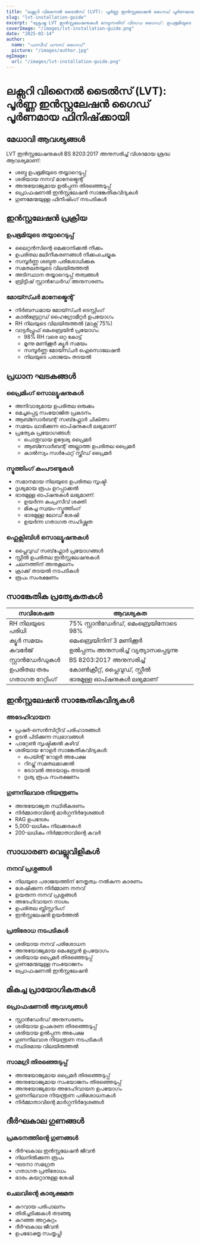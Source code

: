 ```yaml
---
title: "ലക്സറി വിനൈൽ ടൈൽസ് (LVT): പൂർണ്ണ ഇൻസ്റ്റലേഷൻ ഗൈഡ് പൂർണമായ ഫിനിഷ്‌ക്കായി"
slug: "lvt-installation-guide"
excerpt: "ശ്രേഷ്ഠ LVT ഇൻസ്റ്റലേഷനുകൾ നേടുന്നതിന് വിദഗ്ധ ഗൈഡ്: ഉപഭൂമിയുടെ തയ്യാറെടുപ്പിൽ നിന്ന് അവസാന ഫിനിഷിംഗ് വരെ, BS 8203:2017 മാനദണ്ഡങ്ങൾ പാലിച്ച് ദീർഘകാല ഫലങ്ങൾക്കായി."
coverImage: "/images/lvt-installation-guide.png"
date: "2025-02-14"
author:
  name: "പാസീവ് ഹൗസ് ഗൈഡ്"
  picture: "/images/author.jpg"
ogImage:
  url: "/images/lvt-installation-guide.png"
---
```


# ലക്സറി വിനൈൽ ടൈൽസ് (LVT): പൂർണ്ണ ഇൻസ്റ്റലേഷൻ ഗൈഡ് പൂർണമായ ഫിനിഷ്‌ക്കായി

## മേധാവി ആവശ്യങ്ങൾ

LVT ഇൻസ്റ്റലേഷനുകൾ BS 8203:2017 അനുസരിച്ച് വിശദമായ ശ്രദ്ധ ആവശ്യമാണ്:

- ശബ്ദ ഉപഭൂമിയുടെ തയ്യാറെടുപ്പ്
- ശരിയായ നനവ് മാനേജ്മെന്റ്
- അനുയോജ്യമായ ഉൽപ്പന്ന തിരഞ്ഞെടുപ്പ്
- പ്രൊഫഷണൽ ഇൻസ്റ്റലേഷൻ സാങ്കേതികവിദ്യകൾ
- ഗുണമേന്മയുള്ള ഫിനിഷിംഗ് നടപടികൾ

## ഇൻസ്റ്റലേഷൻ പ്രക്രിയ

### ഉപഭൂമിയുടെ തയ്യാറെടുപ്പ്
- ലൈറ്റൻസിന്റെ മെക്കാനിക്കൽ നീക്കം
- ഉപരിതല മലിനീകരണങ്ങൾ നീക്കംചെയ്യുക
- സമ്പൂർണ്ണ ശബ്ദത പരിശോധിക്കുക
- സമതലതയുടെ വിലയിരുത്തൽ
- അടിസ്ഥാന തയ്യാറെടുപ്പ് തത്വങ്ങൾ
- ബ്രിട്ടീഷ് സ്റ്റാൻഡേർഡ് അനുസരണം

### മോയ്സ്ചർ മാനേജ്മെന്റ്
- നിർബന്ധമായ മോയ്സ്ചർ ടെസ്റ്റിംഗ്
- കാൽബ്രേറ്റഡ് ഹൈഗ്രോമീറ്റർ ഉപയോഗം
- RH നിലയുടെ വിലയിരുത്തൽ (മാക്സ് 75%)
- വാട്ടർപ്രൂഫ് മെംബ്രെയിൻ പ്രയോഗം:
  - 98% RH വരെ ഒറ്റ കോട്ട്
  - മൂന്നു മണിക്കൂർ ക്യൂർ സമയം
  - സമ്പൂർണ്ണ മോയ്സ്ചർ ഐസൊലേഷൻ
  - നിലയുടെ പരാജയം തടയൽ

## പ്രധാന ഘടകങ്ങൾ

### പ്രൈമിംഗ് സൊല്യൂഷനുകൾ
- അനിവാര്യമായ ഉപരിതല ഒരുക്കം
- മെച്ചപ്പെട്ട സംയോജിത പ്രകടനം
- ആബ്സോർബന്റ് സബ്‌ഫ്ലോർ ചികിത്സ
- സമയം ലാഭിക്കുന്ന ഓപ്ഷനുകൾ ലഭ്യമാണ്
- പ്രത്യേക പ്രയോഗങ്ങൾ:
  - പൊതുവായ ഉദ്ദേശ്യ പ്രൈമർ
  - ആബ്സോർബന്റ് അല്ലാത്ത ഉപരിതല പ്രൈമർ
  - കാൽസ്യം സൾഫേറ്റ് സ്ക്രീഡ് പ്രൈമർ

### സ്മൂത്തിംഗ് കംപൗണ്ടുകൾ
- സമാനമായ നിലയുടെ ഉപരിതല സൃഷ്ടി
- ദൃശ്യമായ രൂപം ഉറപ്പാക്കൽ
- ഭാരമുള്ള ഓപ്ഷനുകൾ ലഭ്യമാണ്:
  - ഉയർന്ന കംപ്രസീവ് ശക്തി
  - മികച്ച സ്വയം-സ്മൂത്തിംഗ്
  - ഭാരമുള്ള ലോഡ് ശേഷി
  - ഉയർന്ന ഗതാഗത സഹിഷ്ണുത

### ഫ്ലെക്സിബിൾ സൊല്യൂഷനുകൾ
- പ്ലൈവുഡ് സബ്‌ഫ്ലോർ പ്രയോഗങ്ങൾ
- സ്റ്റീൽ ഉപരിതല ഇൻസ്റ്റലേഷനുകൾ
- ചലനത്തിന് അനുകൂലനം
- ക്രാക്ക് തടയൽ നടപടികൾ
- രൂപം സംരക്ഷണം

## സാങ്കേതിക പ്രത്യേകതകൾ

| സവിശേഷത | ആവശ്യകത |
|-----------|-----------|
| RH നിലയുടെ പരിധി | 75% സ്റ്റാൻഡേർഡ്, മെംബ്രെയിനോടെ 98% |
| ക്യൂർ സമയം | മെംബ്രെയിനിന് 3 മണിക്കൂർ |
| കവർേജ് | ഉൽപ്പന്നം അനുസരിച്ച് വ്യത്യാസപ്പെടുന്നു |
| സ്റ്റാൻഡേർഡുകൾ | BS 8203:2017 അനുസരിച്ച് |
| ഉപരിതല തരം | കോൺക്രീറ്റ്, പ്ലൈവുഡ്, സ്റ്റീൽ |
| ഗതാഗത റേറ്റിംഗ് | ഭാരമുള്ള ഓപ്ഷനുകൾ ലഭ്യമാണ് |

## ഇൻസ്റ്റലേഷൻ സാങ്കേതികവിദ്യകൾ

### അദേഹിവായന
- പ്രഷർ-സെൻസിറ്റീവ് പരിഹാരങ്ങൾ
- ഉടൻ പിടിക്കുന്ന സ്വഭാവങ്ങൾ
- പാറ്റേൺ സൃഷ്ടിക്കൽ കഴിവ്
- ശരിയായ റോളർ സാങ്കേതികവിദ്യകൾ:
  - പെയിന്റ് റോളർ അപേക്ഷ
  - റിഡ്ജ് സമതലമാക്കൽ
  - ട്രോവൽ അടയാളം തടയൽ
  - ദൃശ്യ രൂപം സംരക്ഷണം

### ഗുണനിലവാര നിയന്ത്രണം
- അനുയോജ്യത സ്ഥിരീകരണം
- നിർമ്മാതാവിന്റെ മാർഗ്ഗനിർദ്ദേശങ്ങൾ
- RAG ഉപദേശം
- 5,000-ലധികം നിലക്കരകൾ
- 200-ലധികം നിർമ്മാതാവിന്റെ കവർ

## സാധാരണ വെല്ലുവിളികൾ

### നനവ് പ്രശ്നങ്ങൾ
- നിലയുടെ പരാജയത്തിന് നേതൃത്വം നൽകുന്ന കാരണം
- ശേഷിക്കുന്ന നിർമ്മാണ നനവ്
- ഉയരുന്ന നനവ് പ്രശ്നങ്ങൾ
- അദേഹിവായന നാശം
- ഉപരിതല ബ്ലിസ്റ്ററിംഗ്
- ഇൻസ്റ്റലേഷൻ ഉയർത്തൽ

### പ്രതിരോധ നടപടികൾ
- ശരിയായ നനവ് പരിശോധന
- അനുയോജ്യമായ മെംബ്രേൻ ഉപയോഗം
- ശരിയായ പ്രൈമർ തിരഞ്ഞെടുപ്പ്
- ഗുണമേന്മയുള്ള സംയോജനം
- പ്രൊഫഷണൽ ഇൻസ്റ്റലേഷൻ

## മികച്ച പ്രായോഗികതകൾ

### പ്രൊഫഷണൽ ആവശ്യങ്ങൾ
- സ്റ്റാൻഡേർഡ് അനുസരണം
- ശരിയായ ഉപകരണ തിരഞ്ഞെടുപ്പ്
- ശരിയായ ഉൽപ്പന്ന അപേക്ഷ
- ഗുണനിലവാര നിയന്ത്രണ നടപടികൾ
- സ്ഥിരമായ വിലയിരുത്തൽ

### സാമഗ്രി തിരഞ്ഞെടുപ്പ്
- അനുയോജ്യമായ പ്രൈമർ തിരഞ്ഞെടുപ്പ്
- അനുയോജ്യമായ സംയോജനം തിരഞ്ഞെടുപ്പ്
- അനുയോജ്യമായ അദേഹിവായന ഉപയോഗം
- ഗുണനിലവാര നിയന്ത്രണ പരിശോധനകൾ
- നിർമ്മാതാവിന്റെ മാർഗ്ഗനിർദ്ദേശങ്ങൾ

## ദീർഘകാല ഗുണങ്ങൾ

### പ്രകടനത്തിന്റെ ഗുണങ്ങൾ
- ദീർഘകാല ഇൻസ്റ്റലേഷൻ ജീവൻ
- നിലനിൽക്കുന്ന രൂപം
- ഘടനാ സമഗ്രത
- ഗതാഗത പ്രതിരോധം
- ഭാരം കയറ്റാനുള്ള ശേഷി

### ചെലവിന്റെ കാര്യക്ഷമത
- കുറവായ പരിപാലനം
- തിരിച്ചടിക്കുകൾ തടഞ്ഞു
- കുറഞ്ഞ അറ്റകുറ്റം
- ദീർഘകാല ജീവൻ
- ഉപഭോക്തൃ സംതൃപ്തി